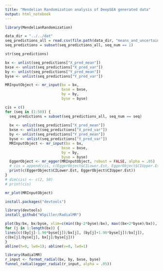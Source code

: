 ```yaml
---
title: "Mendelian Randomization analysis of DeepSEA generated data"
output: html_notebook
---
```

```r
library(MendelianRandomization)
```

```r
data_dir = "../../dat"
seq_predictions_all = read.csv(file.path(data_dir, "means_and_uncertainties.csv"))
seq_predictions = subset(seq_predictions_all, seq_num == 1)
```

```r
str(seq_predictions)
```
```r
bx <- unlist(seq_predictions["X_pred_mean"])
bxse <- unlist(seq_predictions["X_pred_var"])
by <- unlist(seq_predictions["Y_pred_mean"])
byse <- unlist(seq_predictions["Y_pred_var"])
```

```r
MRInputObject <- mr_input(bx = bx, 
                          bxse = bxse, 
                          by = by, 
                          byse = byse)
```


```r
cis = c()
for (seq in (1:50)) {
  seq_predictions = subset(seq_predictions_all, seq_num == seq)
  
  bx <- unlist(seq_predictions["X_pred_mean"])
  bxse <- unlist(seq_predictions["X_pred_var"])
  by <- unlist(seq_predictions["Y_pred_mean"])
  byse <- unlist(seq_predictions["Y_pred_var"])
  MRInputObject <- mr_input(bx = bx, 
                          bxse = bxse, 
                          by = by, 
                          byse = byse)
  EggerObject <- mr_egger(MRInputObject, robust = FALSE, alpha = .05)
  # cis = append(cis, c(EggerObject$CILower.Est, EggerObject$CIUpper.Est))
  print(c(EggerObject$CILower.Est, EggerObject$CIUpper.Est))
}
# dim(cis) <- c(2, 50)
# print(cis)
```


```r
mr_plot(MRInputObject)
```
```r
install.packages("devtools")
```

```r
library(devtools)
install_github("WSpiller/RadialMR")
```
```r
plot(by/bx, bx/byse, xlim=c(min((by-2*byse)/bx), max((bx+2*byse)/bx)), ylim=c(0, max(bx/byse)))
for (j in 1:length(bx)) {
lines(c((by[j]-1.96*byse[j])/bx[j], (by[j]+1.96*byse[j])/bx[j]),
c(bx[j]/byse[j], bx[j]/byse[j]))
}
abline(h=0, lwd=1); abline(v=0, lwd=1)
```
```r
library(RadialMR)
r_input <- format_radial(bx, by, bxse, byse)
funnel_radial(egger_radial(r_input, alpha = .05))
```

